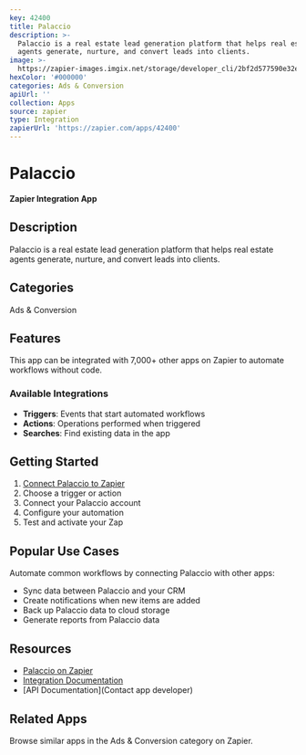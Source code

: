 ```yaml
---
key: 42400
title: Palaccio
description: >-
  Palaccio is a real estate lead generation platform that helps real estate
  agents generate, nurture, and convert leads into clients.
image: >-
  https://zapier-images.imgix.net/storage/developer_cli/2bf2d577590e32e2d772901c88c81d81.png?auto=format%2Ccompress&ixlib=python-3.0.0&q=50
hexColor: '#000000'
categories: Ads & Conversion
apiUrl: ''
collection: Apps
source: zapier
type: Integration
zapierUrl: 'https://zapier.com/apps/42400'
---
```

# Palaccio

**Zapier Integration App**

## Description

Palaccio is a real estate lead generation platform that helps real estate agents generate, nurture, and convert leads into clients.

## Categories

Ads & Conversion

## Features

This app can be integrated with 7,000+ other apps on Zapier to automate workflows without code.

### Available Integrations

- **Triggers**: Events that start automated workflows
- **Actions**: Operations performed when triggered
- **Searches**: Find existing data in the app

## Getting Started

1. [Connect Palaccio to Zapier](https://zapier.com/apps/42400)
2. Choose a trigger or action
3. Connect your Palaccio account
4. Configure your automation
5. Test and activate your Zap

## Popular Use Cases

Automate common workflows by connecting Palaccio with other apps:

- Sync data between Palaccio and your CRM
- Create notifications when new items are added
- Back up Palaccio data to cloud storage
- Generate reports from Palaccio data

## Resources

- [Palaccio on Zapier](https://zapier.com/apps/42400)
- [Integration Documentation](https://zapier.com/apps/42400/integrations)
- [API Documentation](Contact app developer)

## Related Apps

Browse similar apps in the Ads & Conversion category on Zapier.
